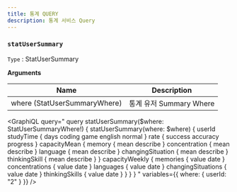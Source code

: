 ```yaml
---
title: 통계 QUERY
description: 통계 서비스 Query
---
```



### `statUserSummary`
`Type` : <Link to="/object/stat/#StatUserSummary/">StatUserSummary</Link>

**Arguments**

| Name | Description |
| -------- | -------- | 
| where  (<Link to="/input/stat/#StatUserSummaryWhere">StatUserSummaryWhere</Link>)  | 통계 유저 Summary Where  | 

<GraphiQL
  query="
    query statUserSummary($where: StatUserSummaryWhere!) {
      statUserSummary(where: $where) {
        userId
        studyTime {
          days
          coding
          game
          english
          normal
        }
        rate {
          success
          accuracy
          progress
        }
        capacityMean {
          memory {
            mean
            describe
          }
          concentration {
            mean
            describe
          }
          language {
            mean
            describe
          }
          changingSituation {
            mean
            describe
          }
          thinkingSkill {
            mean
            describe
          }
        }
        capacityWeekly {
          memories {
            value
            date
          }
          concentrations {
            value
            date
          }
          languages {
            value
            date
          }
          changingSituations {
            value
            date
          }
          thinkingSkills {
            value
            date
          }
        }
      }
    }
  "
  variables={{
    where: {
      userId: "2"
    }
  }}
/>